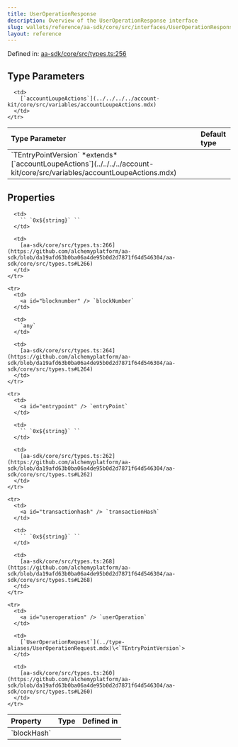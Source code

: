 ```yaml
---
title: UserOperationResponse
description: Overview of the UserOperationResponse interface
slug: wallets/reference/aa-sdk/core/src/interfaces/UserOperationResponse
layout: reference
---
```


Defined in: [aa-sdk/core/src/types.ts:256](https://github.com/alchemyplatform/aa-sdk/blob/da19afd63b0ba06a4de95b0d2d7871f64d546304/aa-sdk/core/src/types.ts#L256)

## Type Parameters

<table>
  <thead>
    <tr>
      <th align="left">Type Parameter</th>
      <th align="left">Default type</th>
    </tr>
  </thead>

  <tbody>
    <tr>
      <td>
        `TEntryPointVersion` *extends* [`accountLoupeActions`](../../../../account-kit/core/src/variables/accountLoupeActions.mdx)
      </td>

      <td>
        [`accountLoupeActions`](../../../../account-kit/core/src/variables/accountLoupeActions.mdx)
      </td>
    </tr>

  </tbody>
</table>

## Properties

<table>
  <thead>
    <tr>
      <th align="left">Property</th>
      <th align="left">Type</th>
      <th align="left">Defined in</th>
    </tr>
  </thead>

  <tbody>
    <tr>
      <td>
        <a id="blockhash" /> `blockHash`
      </td>

      <td>
        `` `0x${string}` ``
      </td>

      <td>
        [aa-sdk/core/src/types.ts:266](https://github.com/alchemyplatform/aa-sdk/blob/da19afd63b0ba06a4de95b0d2d7871f64d546304/aa-sdk/core/src/types.ts#L266)
      </td>
    </tr>

    <tr>
      <td>
        <a id="blocknumber" /> `blockNumber`
      </td>

      <td>
        `any`
      </td>

      <td>
        [aa-sdk/core/src/types.ts:264](https://github.com/alchemyplatform/aa-sdk/blob/da19afd63b0ba06a4de95b0d2d7871f64d546304/aa-sdk/core/src/types.ts#L264)
      </td>
    </tr>

    <tr>
      <td>
        <a id="entrypoint" /> `entryPoint`
      </td>

      <td>
        `` `0x${string}` ``
      </td>

      <td>
        [aa-sdk/core/src/types.ts:262](https://github.com/alchemyplatform/aa-sdk/blob/da19afd63b0ba06a4de95b0d2d7871f64d546304/aa-sdk/core/src/types.ts#L262)
      </td>
    </tr>

    <tr>
      <td>
        <a id="transactionhash" /> `transactionHash`
      </td>

      <td>
        `` `0x${string}` ``
      </td>

      <td>
        [aa-sdk/core/src/types.ts:268](https://github.com/alchemyplatform/aa-sdk/blob/da19afd63b0ba06a4de95b0d2d7871f64d546304/aa-sdk/core/src/types.ts#L268)
      </td>
    </tr>

    <tr>
      <td>
        <a id="useroperation" /> `userOperation`
      </td>

      <td>
        [`UserOperationRequest`](../type-aliases/UserOperationRequest.mdx)\<`TEntryPointVersion`>
      </td>

      <td>
        [aa-sdk/core/src/types.ts:260](https://github.com/alchemyplatform/aa-sdk/blob/da19afd63b0ba06a4de95b0d2d7871f64d546304/aa-sdk/core/src/types.ts#L260)
      </td>
    </tr>

  </tbody>
</table>
